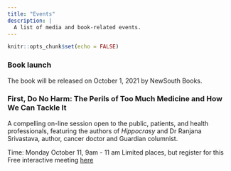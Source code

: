 ```yaml
---
title: "Events"
description: |
  A list of media and book-related events.
---
```


```r
knitr::opts_chunk$set(echo = FALSE)
```

### Book launch  
The book will be released on October 1, 2021 by NewSouth Books.

### First, Do No Harm: The Perils of Too Much Medicine and How We Can Tackle It  

A compelling on-line session open to the public, patients, and health professionals, featuring the authors of *Hippocrasy* and Dr Ranjana Srivastava, author, cancer doctor and Guardian columnist. 

Time: Monday October 11, 9am - 11 am
Limited places, but register for this Free interactive meeting [here](http://wiserhealthcare.org.au)



